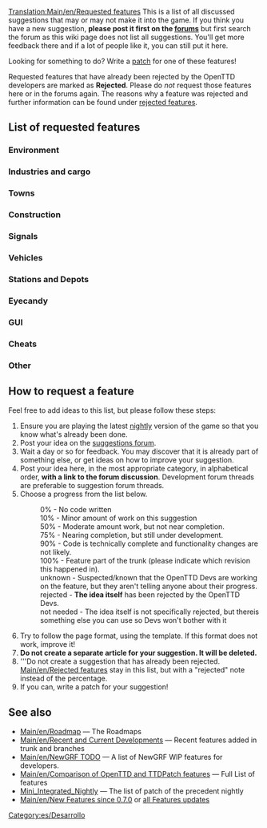 {{es/Traducción|Requested features|0}}
[[Translation:Main/en/Requested features]]
This is a list of all discussed suggestions that may or may not make it into the game. If you think you have a new suggestion, '''please post it first on the [http://www.tt-forums.net/viewforum.php?f=32 forums]''' but first search the forum as this wiki page does not list all suggestions. You'll get more feedback there and if a lot of people like it, you can still put it here.

Looking for something to do?  Write a [[Main/en/Development|patch]] for one of these features!

Requested features that have already been rejected by the OpenTTD developers are marked as '''Rejected'''. Please do ''not'' request those features here or in the forums again. The reasons why a feature was rejected and further information can be found under [[Main/en/Rejected features|rejected features]].

==List of requested features==

===Environment===
{{en/Rf header}}
{{en/Rf|All Climates World|0%|36764}}
{{en/Rf|Remove Trees|90%|49326|Latest version of patch is r20180}}
{{en/Rf|Trees growth reduced|90%|45502|Latest version of patch is r20180}}
{{en/Rf|Create Realistic Heightmap|50%|33956|Latest version of patch is r13922}}
{{en/Rf|[[Main/en/Day/Night Cycle]]|50%|36929|There is a night GRF for default TTD buildings}}
{{en/Rf|Grass on unused tracks|75%|32285|Latest version of patch is 1.0.0 RC1 (r19188)}}
{{en/Rf|Higher mountains in map|75%|40844|More than 15 height levels, Latest version of patch is r20202}}
{{en/Rf|Improved Timetable Management|75%|39276|Latest version of patch is r17628}}
{{en/Rf|Increase terraforming cost|not needed|8252|Use [[Main/en/NewGRF|NewGRFs]]}}
{{en/Rf|Larger map sizes|90%|33137|Larger than 2048x2048, Latest version of patch is r19615}}
{{en/Rf|More Map Settings (MMS)|50%|39899|Latest version of patch is r14439}}
{{en/Rf|New Title Screen|100%|42044|New title screen in the 1.0.x series}}
{{en/Rf|Seasons|50%|15487|Discontinued}}
{{en/Rf|Snow in temperate climate|50%|24574|Latest version of patch is r8642 (old!)}}
{{en/Rf|Tracking Viewport|75%|43473|Latest version of patch is r20082}}
{{en/Rf|Underwater levels|50%|31576|Visible or not, Latest version of patch is r11127}}
{{en/Rf|Weather|50%|24574|Latest version of patch is r4442 (V. old!)}}
{{en/Rf footer}}

===Industries and cargo===
{{en/Rf header}}
{{en/Rf|Changes to the Original Industries|not needed|37049|Use [[Main/en/NewGRF|NewGRFs]]}}
{{en/Rf|Industry budgets|50%|30898|Latest version of patch is r9775 (old!)}}
{{en/Rf|New Industry Closures|not needed|36653|Use [[Main/en/NewGRF|NewGRFs]]}}
{{en/Rf|[[Main/en/Passenger and cargo distribution]]|90%|41992|Cargodest appears to be dead - Cargo Distribution is the way to go.}}
{{en/Rf footer}}

===Towns===
{{en/Rf header}}
{{en/Rf|Colour Town Ratings|75%|42598|Indicate Town Rating with colour in Title, latest version of patch is r18684}}
{{en/Rf|Limit town growth|50%|32083|Latest version of patch is r9894 (old!)}}
{{en/Rf|Maximum Town Size|75%|35219|Very similar to patch above, latest version of patch is r15815}}
{{en/Rf|Minimum Town Distance|75%|33625|Latest version of patch is r18656}}
{{en/Rf|New Town Grid|50%|40922|Latest version of patch is r15096}}
{{en/Rf footer}}

===Construction===
{{en/Rf header}}
{{en/Rf|Better statue placement|90%|49413|Latest version of patch is r20228}}
{{en/Rf|Copy and paste|10%|41259|Rejected only in its current form, latest version of patch is r14952}}
{{en/Rf|[[Main/en/Custom Bridgeheads]]|50%|20211|Implemented in TTDPatch, latest version of patch is r8038 (old!)}}
{{en/Rf|Diagonal clearing and leveling|75%|19311|Latest version of patch is r10684}}
{{en/Rf|Diagonal level crossings|50%|26584|4=Also see [http://www.tt-forums.net/viewtopic.php?t=26385 TTDPatch suggestion], latest version of patch is r5911 (V. old!)}}
{{en/Rf|Diagonal roads, tunnels, bridges|0%|7104|}}
{{en/Rf|Enhanced tunnels|0%|36661|}}
{{en/Rf|Limit flattening to sea level|10%|32295|4=Also see [http://www.tt-forums.net/viewtopic.php?t=32209 discussion], latest version of patch is r10018}}
{{en/Rf|Minimise autosignal gaps|75%|35443|{{en/Flyspray|3660}}; when dragging signals, enclose long obstacles to minimise gaps. Latest version of patch is r19316}}
{{en/Rf|Bridges between any land level|10%|43188|Probably 0% as the original coder was simply modifying the source}}
{{en/Rf|Non-instant construction|0%|32301|}}
{{en/Rf|Purchase land faster|75%|29495|Drag a box, latest version of patch is r19990}}
{{en/Rf|Realistic Level Crossing|not needed|39830|Use [[Main/en/Signals#Path Signals|Path Signals]]}}
{{en/Rf|[[Main/en/Shared Tracks]]|75%|34292|Latest version of patch is r12346.}}
{{en/Rf|[[Archive/en/HackaLittleBit/Under Water Tunnels|Underwater tunnels]]|75%|41775|Latest version of patch is r19518}}
{{en/Rf|Undo feature|rejected|38377|Makes the game too easy.}}
{{en/Rf|Unified Double Level crossing|50%|46091|Latest version of patch is r18359}}
{{en/Rf footer}}

===Signals===
{{en/Rf header}}
{{en/Rf|Long Reserve PBS Signal|50%|42675|LR PBS, latest version of patch is r16057}}
{{en/Rf|Priority Path Signal (PPS)|0%|40393|}}
{{en/Rf|Route markers|50%|30118|Latest version of patch is r15832}}
{{en/Rf|[[Archive/en/HackaLittleBit/Tunnel Signals|Signals in tunnels and on bridges]]|75%|41260|Latest version of patch is r20363}}
{{en/Rf|Traffic Lights|50%|36261|Traffic Signaling for Roads}}
{{en/Rf|Multi-Aspect Signals (MAS)|10%|45304|}}
{{en/Rf|Signal Extensions (SignalEx)|75%|45208|General support for complex signal extension (i.e., programmable)}}
{{en/Rf footer}}

===Vehicles===
{{en/Rf header}}
{{en/Rf|More diesel smoke|100%|19896|In trunk since r20376}}
{{en/Rf|Adjustable plane crash probability|10%|32202|}}
{{en/Rf|Better physics for all vehicles|75%|22995|}}
{{en/Rf|Better train acceleration|50%|31794|}}
{{en/Rf|Breakdowns for multi headed trains|75%|32160|}}
{{en/Rf|Disable Train Reverse when waiting for too long|50%|40024|}}
{{en/Rf|Easy conversion for different rail types|50%|31622|}}
{{en/Rf|Improved Breakdowns|50%|39518|}}
{{en/Rf|Plane landing queues|75%|15502|}}
{{en/Rf|Ship Distance|50%|42758|Maximum distance between ships}}
{{en/Rf footer}}

===Stations and Depots===
{{en/Rf header}}
{{en/Rf|Airports built by parts|0%|29914|4=Also see [http://www.tt-forums.net/viewtopic.php?t=27724 airports] thread.}}
{{en/Rf|City owned airports|0%|20093|}}
{{en/Rf|Close Stations|50%|33418|Possibility to close and re-open airports, possibly other stations too}}
{{en/Rf|Display station coverage|0%|32363|}}
{{en/Rf|[[Main/en/Distant-join stations]]|100%|30960|{{en/Flyspray|2291}}; in trunk since r14919}}
{{en/Rf|Multi-track railway stations divided into platforms for improved train ordering|0%|46505|}}
{{en/Rf|Drive trough depots|50%|42312|Bidirectional depots}}
{{en/Rf|Infrastructure Sharing|75%|42254|}}
{{en/Rf|Long train depots|not needed|34574|Realistic depot (require multiplexing)}}
{{en/Rf|RV (Road Vehicle) Waypoints|0%|33179|One can use "go via" orders on drive through road stops instead since r12689}}
{{en/Rf|Sloped Stations|50%|41433|}}
{{en/Rf|Stations on bridges|0%|40606|}}
{{en/Rf|Trains through non-stop stations / Whistle boards|10%|38015|}}
{{en/Rf|Upgrade airports|90%|35867|4=Also see [http://www.tt-forums.net/viewtopic.php?t=28962 Replace Airport] thread}}
{{en/Rf footer}}

===Eyecandy===
{{en/Rf header}}
{{en/Rf|Completely shore|90%|34401|}}
{{en/Rf|NewObjects|unknown||Implemented in TTDPatch}}
{{en/Rf footer}}

===GUI===
{{en/Rf header}}
{{en/Rf|OpenTTD GUI Re-arrangement|50%|3826|Project Page: http://dev.openttdcoop.org/projects/openttd-gui}}
{{en/Rf|Advanced expenses column|10%|31455|}}
{{en/Rf|Better graphs|75%|31984|}}
{{en/Rf|Clean up patch options|10%|32191|}}
{{en/Rf|Configurable hotkeys|90%|38343|}}
{{en/Rf|[[Main/en/Font selection GUI]]|75%|29766|}}
{{en/Rf|Improvement for GUI toolbar|0%|40843|}}
{{en/Rf|Longer history of finances|50%|21079|}}
{{en/Rf|Multiplayer server list filtering|75%|43160|}}
{{en/Rf|New Chat Window|50%|40927|}}
{{en/Rf|New Station Building GUI|50%|41222|}}
{{en/Rf|New Station GUI|50%|40419|}}
{{en/Rf|NewGRF GUI Window 2|50%|35001|}}
{{en/Rf|Priority Path Order (PPO)|0%|40393|}}
{{en/Rf|Toggle Terrain on Minimap|90%|42257|}}
{{en/Rf footer}}

===Cheats===
{{en/Rf header}}
{{en/Rf|Local authority doesn't reject you|90%|30807|}}
{{en/Rf footer}}

===Other===
{{en/Rf header}}
{{en/Rf|Leasing|50%|49389}}
{{en/Rf|Adjustable day length|50%|42432}}
{{en/Rf|Alphabetized openttd.cfg|50%|32164|}}
{{en/Rf|Auto-download NewGrfs|rejected|32764|Use centralised [[Main/en/Content Service]] (BaNaNaS) instead.}}
{{en/Rf|Better save game naming convention|10%|32308}}
{{en/Rf|Built-in goals|0%|43698|}}
{{en/Rf|Code optimizations|50%|32319|4=Train collision detection is slow. Also see [http://www.tt-forums.net/viewtopic.php?t=27925 here] (in trunk since r10111) and [http://www.tt-forums.net/viewtopic.php?p=594775#594775 here]}}
{{en/Rf|Competitive Play|50%|42572|Head to head play}}
{{en/Rf|Draw on Map|0%|42784|Draw on the map plans before building it}}
{{en/Rf|Improved Loans|50%|36184|}}
{{en/Rf|Load/Save Company Info|50%|40457|Save information about companies and load it back}}
{{en/Rf|Minimum Town Distance|50%|33625}}
{{en/Rf|More Conditional Orders|50%|38317}}
{{en/Rf|Multicore support|rejected|37064|}}
{{en/Rf|New Sound Mixer|75%|37448|orudge}}
{{en/Rf|OpenGL Blitter|50%|38151|}}
{{en/Rf|[[Archive/en/TheJosh/Improved Shares|Real stock market]]|0%|31883|WIP TheJosh}}
{{en/Rf|Station/track templates|90%|25037|}}
{{en/Rf footer}}

==How to request a feature==
Feel free to add ideas to this list, but please follow these steps:

#Ensure you are playing the latest [[Main/en/Nightly build|nightly]] version of the game so that you know what's already been done.
#Post your idea on the [http://www.tt-forums.net/viewforum.php?f=32 suggestions forum].
#Wait a day or so for feedback. You may discover that it is already part of something else, or get ideas on how to improve your suggestion.
#Post your idea here, in the most appropriate category, in alphabetical order, '''with a link to the forum discussion'''.  Development forum threads are preferable to suggestion forum threads.
#Choose a progress from the list below.
#:0% - No code written
#:10% - Minor amount of work on this suggestion
#:50% - Moderate amount work, but not near completion.
#:75% - Nearing completion, but still under development.
#:90% - Code is technically complete and functionality changes are not likely.
#:100% - Feature part of the trunk (please indicate which revision this happened in).
#:unknown - Suspected/known that the OpenTTD Devs are working on the feature, but they aren't telling anyone about their progress.
#:rejected - '''The idea itself''' has been rejected by the OpenTTD Devs.
#:not needed - The idea itself is not specifically rejected, but thereis something else you can use so Devs won't bother with it
#Try to follow the page format, using the {{en/S|rf}} template.  If this format does not work, improve it!
#'''Do not create a separate article for your suggestion. It will be deleted.'''
#'''Do not create a suggestion that has already been rejected. [[Main/en/Rejected features]] stay in this list, but with a "rejected" note instead of the percentage.
#If you can, write a patch for your suggestion!

==See also==
* [[Main/en/Roadmap]] &mdash; The Roadmaps
* [[Main/en/Recent and Current Developments]] &mdash; Recent features added in trunk and branches
* [[Main/en/NewGRF TODO]] &mdash; A list of NewGRF WIP features for developers.
* [[Main/en/Comparison of OpenTTD and TTDPatch features]] &mdash; Full List of features
* [[Main/en/Mini Integrated Nightly|Mini_Integrated_Nightly]] &mdash; The list of patch of the precedent nightly
* [[Main/en/New Features since 0.7.0]] or [[Category/en/New Features|all Features updates]]

[[Category:es/Desarrollo]]